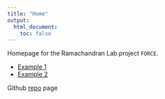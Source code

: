 ```yaml
---
title: "Home"
output:
  html_document:
    toc: false
---
```


Homepage for the Ramachandran Lab project `FORCE`.

* [Example 1][example1]
* [Example 2][example2]

Github [repo][gitrepo1] page

[example1]: https://mturchin20.github.io/Ramachandran_FORCE/Example1.html
[example2]: https://mturchin20.github.io/Ramachandran_FORCE/Example2.html
[gitrepo1]: https://github.com/mturchin20/Ramachandran_FORCE

